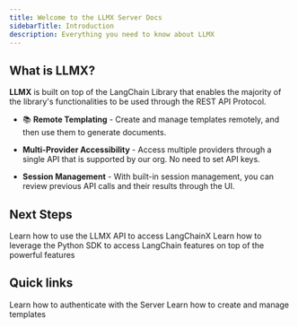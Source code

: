```yaml
---
title: Welcome to the LLMX Server Docs
sidebarTitle: Introduction
description: Everything you need to know about LLMX
---
```


## What is LLMX?

**LLMX** is built on top of the LangChain Library that enables the majority of the library's functionalities to be 
used through the REST API Protocol.

- 📚 **Remote Templating** - Create and manage templates remotely, and then use them to generate documents.

- **Multi-Provider Accessibility** - Access multiple providers through a single API that is supported by our org. No need to set API keys.

- **Session Management** - With built-in session management, you can review previous API calls and their results through the UI.

## Next Steps

<CardGroup cols={2}>
    <Card title="API Docs" icon="book" href="/api-reference/overview">
        Learn how to use the LLMX API to access LangChainX
    </Card>
    <Card
        title="Python SDK"
        icon="python"
        href="/sdk/overview"
    >
        Learn how to leverage the Python SDK to access LangChain features
        on top of the powerful features
    </Card>
</CardGroup>


## Quick links
<CardGroup>
    <Card title="Authentication" icon="lock" href="/general/auth">
        Learn how to authenticate with the Server
    </Card>
    <Card title="Templates" icon="folders" href="/general/templates">
        Learn how to create and manage templates
    </Card>
</CardGroup>